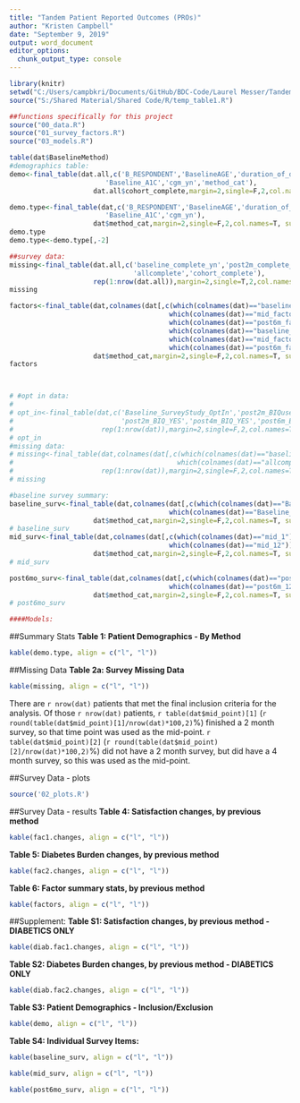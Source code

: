 ```yaml
---
title: "Tandem Patient Reported Outcomes (PROs)"
author: "Kristen Campbell"
date: "September 9, 2019"
output: word_document
editor_options: 
  chunk_output_type: console
---
```


```r
library(knitr)
setwd("C:/Users/campbkri/Documents/GitHub/BDC-Code/Laurel Messer/Tandem/Code")
source("S:/Shared Material/Shared Code/R/temp_table1.R")

##functions specifically for this project
source("00_data.R")
source("01_survey_factors.R")
source("03_models.R")

table(dat$BaselineMethod)
#demographics table:
demo<-final_table(dat.all,c('B_RESPONDENT','BaselineAGE','duration_of_diabetes_at_baseline_years',
                        'Baseline_A1C','cgm_yn','method_cat'),
                     dat.all$cohort_complete,margin=2,single=F,2,col.names=T, summary.stat='mean')

demo.type<-final_table(dat,c('B_RESPONDENT','BaselineAGE','duration_of_diabetes_at_baseline_years',
                        'Baseline_A1C','cgm_yn'),
                     dat$method_cat,margin=2,single=F,2,col.names=T, summary.stat='mean')
demo.type
demo.type<-demo.type[,-2]

##survey data:
missing<-final_table(dat.all,c('baseline_complete_yn','post2m_complete_yn', 'post4m_complete_yn','post6m_complete_yn',
                               'allcomplete','cohort_complete'),
                     rep(1:nrow(dat.all)),margin=2,single=T,2,col.names=T, summary.stat='median')
missing

factors<-final_table(dat,colnames(dat[,c(which(colnames(dat)=="baseline_factor1"),
                                        which(colnames(dat)=="mid_factor1"),
                                        which(colnames(dat)=="post6m_factor1"),
                                        which(colnames(dat)=="baseline_factor2"),
                                        which(colnames(dat)=="mid_factor2"),
                                        which(colnames(dat)=="post6m_factor2"))]),
                     dat$method_cat,margin=2,single=F,2,col.names=T, summary.stat='median')
factors



# #opt in data:
# 
# opt_in<-final_table(dat,c('Baseline_SurveyStudy_OptIn','post2m_BIQuse','post4m_BIQuse','post6m_BIQuse',
#                           'post2m_BIQ_YES','post4m_BIQ_YES','post6m_BIQ_YES'),
#                      rep(1:nrow(dat)),margin=2,single=F,2,col.names=T, summary.stat='median')
# opt_in
#missing data:
# missing<-final_table(dat,colnames(dat[,c(which(colnames(dat)=="baseline_num_complete"):
#                                         which(colnames(dat)=="allcomplete"))]),
#                      rep(1:nrow(dat)),margin=2,single=F,2,col.names=T, summary.stat='median')
# missing

#baseline survey summary:
baseline_surv<-final_table(dat,colnames(dat[,c(which(colnames(dat)=="Baseline_1"):
                                        which(colnames(dat)=="Baseline_12"))]),
                     dat$method_cat,margin=2,single=F,2,col.names=T, summary.stat='median')
# baseline_surv
mid_surv<-final_table(dat,colnames(dat[,c(which(colnames(dat)=="mid_1"):
                                        which(colnames(dat)=="mid_12"))]),
                     dat$method_cat,margin=2,single=F,2,col.names=T, summary.stat='median')
# mid_surv

post6mo_surv<-final_table(dat,colnames(dat[,c(which(colnames(dat)=="post6m_1"):
                                        which(colnames(dat)=="post6m_12"))]),
                     dat$method_cat,margin=2,single=F,2,col.names=T, summary.stat='median')
# post6mo_surv

####Models:

```


##Summary Stats
**Table 1: Patient Demographics - By Method**
```r
kable(demo.type, align = c("l", "l"))
```

##Missing Data
**Table 2a: Survey Missing Data**
```r
kable(missing, align = c("l", "l"))
```

There are `r nrow(dat)` patients that met the final inclusion criteria for the analysis. Of those `r nrow(dat)` patients, `r table(dat$mid_point)[1]` (`r round(table(dat$mid_point)[1]/nrow(dat)*100,2)`%) finished a 2 month survey, so that time point was used as the mid-point.  `r table(dat$mid_point)[2]` (`r round(table(dat$mid_point)[2]/nrow(dat)*100,2)`%) did not have a 2 month survey, but did have a 4 month survey, so this was used as the mid-point.

##Survey Data - plots
```r
source('02_plots.R')
```
##Survey Data - results
**Table 4: Satisfaction changes, by previous method**
```r
kable(fac1.changes, align = c("l", "l"))
```

**Table 5: Diabetes Burden changes, by previous method**
```r
kable(fac2.changes, align = c("l", "l"))
```

**Table 6: Factor summary stats, by previous method**
```r
kable(factors, align = c("l", "l"))
```

##Supplement:
**Table S1: Satisfaction changes, by previous method - DIABETICS ONLY**
```r
kable(diab.fac1.changes, align = c("l", "l"))
```

**Table S2: Diabetes Burden changes, by previous method - DIABETICS ONLY**
```r
kable(diab.fac2.changes, align = c("l", "l"))
```

**Table S3: Patient Demographics - Inclusion/Exclusion**
```r
kable(demo, align = c("l", "l"))
```

**Table S4: Individual Survey Items:**
```r
kable(baseline_surv, align = c("l", "l"))
```

```r
kable(mid_surv, align = c("l", "l"))
```

```r
kable(post6mo_surv, align = c("l", "l"))
```
